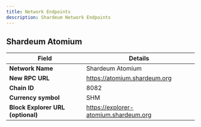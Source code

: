 ```yaml
---
title: Network Endpoints
description: Shardeum Network Endpoints
---
```



## Shardeum Atomium


<ConnectToAtomium/>

| **Field**                         	| **Details**               	
|-----------------------------------	|----------------------------
| **Network Name**                  	| Shardeum Atomium
| **New RPC URL**                   	| https://atomium.shardeum.org                  
| **Chain ID**                      	| 8082                        	
| **Currency symbol**    	            | SHM                       	
| **Block Explorer URL (optional)** 	| https://explorer-atomium.shardeum.org


